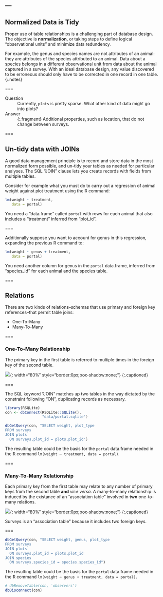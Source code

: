 ---
---

## Normalized Data is Tidy

Proper use of table relationships is a challenging part of database design. The
objective is **normalization**, or taking steps to define logical "observational
units" and minimize data redundency.

For example, the genus and species names are not attributes of an animal: they
are attributes of the species attributed to an animal. Data about a species
belongs in a different observational unit from data about the animal captured in
a survey. With an ideal database design, any value discovered to be erroneous
should only have to be corrected in one record in one table.
{:.notes}

===

Question
: Currently, `plots` is pretty sparse. What other kind of data might go into plots?

Answer
: {:.fragment} Additional properties, such as location, that do not change between surveys.

===

## Un-tidy data with JOINs

A good data management principle is to record and store data in the most
normalized form possible, and un-tidy your tables as needed for particular
analyses. The SQL "JOIN" clause lets you create records with fields from
multiple tables.

Consider for example what you must do to carry out a regression of animal weight
against plot treatment using the R command:

```r
lm(weight ~ treatment,
   data = portal)
```

You need a "data.frame" called `portal` with rows for each animal that also
includes a "treatment" inferred from "plot_id".

===

Additionally suppose you want to account for genus in this regression, expanding
the previous R command to:

```r
lm(weight ~ genus + treatment,
   data = portal)
```

You need another column for genus in the `portal` data.frame, inferred from
"species_id" for each animal and the species table.

===

## Relations

There are two kinds of relations--schemas that use primary and foreign key
references--that permit table joins:

- One-To-Many
- Many-To-Many

===

### One-To-Many Relationship

The primary key in the first table is referred to multiple times in the foreign
key of the second table.

![]({% include asset.html path="images/many-to-one.png" %}){: width="80%" style="border:0px;box-shadow:none;"}
{:.captioned}

===

The SQL keyword "JOIN" matches up two tables in the way dictated by the
constraint following "ON", duplicating records as necessary.

```r
library(RSQLite)
con <- dbConnect(RSQLite::SQLite(), 
                 "data/portal.sqlite")
```
```r
dbGetQuery(con, "SELECT weight, plot_type
FROM surveys
JOIN plots
  ON surveys.plot_id = plots.plot_id")
```


The resulting table could be the basis for the `portal` data.frame needed in the
R command `lm(weight ~ treatment, data = portal)`.

===

### Many-To-Many Relationship

Each primary key from the first table may relate to any number of primary keys
from the second table **and** *vice versa*. A many-to-many relationship is
induced by the existance of an "association table" involved in **two**
one-to-many relations.

![]({% include asset.html path="images/many-to-many.png" %}){: width="80%" style="border:0px;box-shadow:none;"}
{:.captioned}

Surveys is an "association table" because it includes two foreign keys.

===

```r
dbGetQuery(con, "SELECT weight, genus, plot_type
FROM surveys
JOIN plots
  ON surveys.plot_id = plots.plot_id
JOIN species
  ON surveys.species_id = species.species_id")
```

The resulting table could be the basis for the `portal` data.frame needed in the
R command `lm(weight ~ genus + treatment, data = portal)`.

```r
# dbRemoveTable(con, 'observers')
dbDisconnect(con)
```
